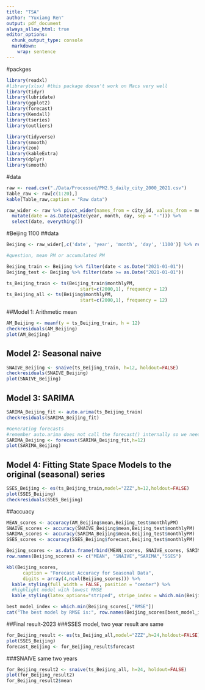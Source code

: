 ```yaml
---
title: "TSA"
author: "Yuxiang Ren"
output: pdf_document
always_allow_html: true
editor_options: 
  chunk_output_type: console
  markdown: 
    wrap: sentence
---
```

#packges    
```r
library(readxl)
#library(xlsx) #this package doesn't work on Macs very well
library(tidyr)
library(lubridate)
library(ggplot2)
library(forecast)  
library(Kendall)
library(tseries)
library(outliers)

library(tidyverse)
library(smooth)
library(zoo)
library(kableExtra)
library(dplyr)
library(smooth)

```
#data
```r
raw <- read.csv("./Data/Processed/PM2.5_daily_city_2000_2021.csv")
Table_raw <- raw[c(1:20),]
kable(Table_raw,caption = "Raw data")

raw_wider <- raw %>% pivot_wider(names_from = city_id, values_from = meanpm) %>% 
  mutate(date = as.Date(paste(year, month, day, sep = "-"))) %>%
  select(date, everything()) 

```
#Beijing 1100
##data
```r
Beijing <- raw_wider[,c('date', 'year', 'month', 'day', '1100')] %>% rename(pm2.5 = '1100') %>% group_by(year, month) %>% summarize(monthlyPM = mean(pm2.5)) %>% mutate(date = as.Date(paste(year, month, 01, sep = "-")))

#question, mean PM or accumulated PM

Beijing_train <- Beijing %>% filter(date < as.Date("2021-01-01"))
Beijing_test <- Beijing %>% filter(date >= as.Date("2021-01-01"))

ts_Beijing_train <- ts(Beijing_train$monthlyPM,
                           start=c(2000,1), frequency = 12)
ts_Beijing_all <- ts(Beijing$monthlyPM,
                           start=c(2000,1), frequency = 12)
```
##Model 1: Arithmetic mean
```r
AM_Beijing <- meanf(y = ts_Beijing_train, h = 12)  
checkresiduals(AM_Beijing)
plot(AM_Beijing)
```
## Model 2: Seasonal naive
```r
SNAIVE_Beijing <- snaive(ts_Beijing_train, h=12, holdout=FALSE)
checkresiduals(SNAIVE_Beijing)
plot(SNAIVE_Beijing)
```
## Model 3: SARIMA
```r
SARIMA_Beijing_fit <- auto.arima(ts_Beijing_train)
checkresiduals(SARIMA_Beijing_fit)

#Generating forecasts
#remember auto.arima does not call the forecast() internally so we need one more step
SARIMA_Beijing <- forecast(SARIMA_Beijing_fit,h=12)
plot(SARIMA_Beijing)
```
## Model 4: Fitting State Space Models to the original (seasonal) series
```r
SSES_Beijing <- es(ts_Beijing_train,model="ZZZ",h=12,holdout=FALSE)
plot(SSES_Beijing)
checkresiduals(SSES_Beijing)

```
##accuacy  
```r
MEAN_scores <- accuracy(AM_Beijing$mean,Beijing_test$monthlyPM)
SNAIVE_scores <- accuracy(SNAIVE_Beijing$mean,Beijing_test$monthlyPM)
SARIMA_scores <- accuracy(SARIMA_Beijing$mean,Beijing_test$monthlyPM)
SSES_scores <- accuracy(SSES_Beijing$forecast,Beijing_test$monthlyPM)

Beijing_scores <- as.data.frame(rbind(MEAN_scores, SNAIVE_scores, SARIMA_scores,SSES_scores))
row.names(Beijing_scores) <- c("MEAN", "SNAIVE","SARIMA","SSES")

kbl(Beijing_scores, 
      caption = "Forecast Accuracy for Seasonal Data",
      digits = array(4,ncol(Beijing_scores))) %>%
  kable_styling(full_width = FALSE, position = "center") %>%
  #highlight model with lowest RMSE
  kable_styling(latex_options="striped", stripe_index = which.min(Beijing_scores[,"RMSE"]))

best_model_index <- which.min(Beijing_scores[,"RMSE"])
cat("The best model by RMSE is:", row.names(Beijing_scores[best_model_index,])) 

```
##Final result-2023
###SSES model, two year result are same
```r
for_Beijing_result <- es(ts_Beijing_all,model="ZZZ",h=24,holdout=FALSE)
plot(SSES_Beijing)
forecast_Beijing <- for_Beijing_result$forecast
```
###SNAIVE same two years
```r
for_Beijing_result2 <- snaive(ts_Beijing_all, h=24, holdout=FALSE)
plot(for_Beijing_result2)
for_Beijing_result2$mean
```

